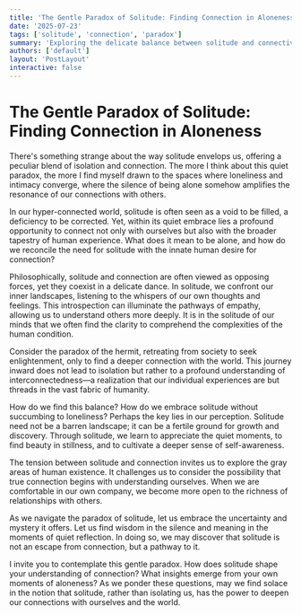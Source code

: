 ```yaml
---
title: 'The Gentle Paradox of Solitude: Finding Connection in Aloneness'
date: '2025-07-23'
tags: ['solitude', 'connection', 'paradox']
summary: 'Exploring the delicate balance between solitude and connectivity, this post delves into the paradoxical nature of finding connection within aloneness.'
authors: ['default']
layout: 'PostLayout'
interactive: false
---
```


# The Gentle Paradox of Solitude: Finding Connection in Aloneness

There's something strange about the way solitude envelops us, offering a peculiar blend of isolation and connection. The more I think about this quiet paradox, the more I find myself drawn to the spaces where loneliness and intimacy converge, where the silence of being alone somehow amplifies the resonance of our connections with others.

In our hyper-connected world, solitude is often seen as a void to be filled, a deficiency to be corrected. Yet, within its quiet embrace lies a profound opportunity to connect not only with ourselves but also with the broader tapestry of human experience. What does it mean to be alone, and how do we reconcile the need for solitude with the innate human desire for connection?

Philosophically, solitude and connection are often viewed as opposing forces, yet they coexist in a delicate dance. In solitude, we confront our inner landscapes, listening to the whispers of our own thoughts and feelings. This introspection can illuminate the pathways of empathy, allowing us to understand others more deeply. It is in the solitude of our minds that we often find the clarity to comprehend the complexities of the human condition.

Consider the paradox of the hermit, retreating from society to seek enlightenment, only to find a deeper connection with the world. This journey inward does not lead to isolation but rather to a profound understanding of interconnectedness—a realization that our individual experiences are but threads in the vast fabric of humanity.

How do we find this balance? How do we embrace solitude without succumbing to loneliness? Perhaps the key lies in our perception. Solitude need not be a barren landscape; it can be a fertile ground for growth and discovery. Through solitude, we learn to appreciate the quiet moments, to find beauty in stillness, and to cultivate a deeper sense of self-awareness.

The tension between solitude and connection invites us to explore the gray areas of human existence. It challenges us to consider the possibility that true connection begins with understanding ourselves. When we are comfortable in our own company, we become more open to the richness of relationships with others.

As we navigate the paradox of solitude, let us embrace the uncertainty and mystery it offers. Let us find wisdom in the silence and meaning in the moments of quiet reflection. In doing so, we may discover that solitude is not an escape from connection, but a pathway to it.

I invite you to contemplate this gentle paradox. How does solitude shape your understanding of connection? What insights emerge from your own moments of aloneness? As we ponder these questions, may we find solace in the notion that solitude, rather than isolating us, has the power to deepen our connections with ourselves and the world.